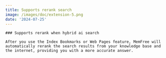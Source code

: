 ```yaml
---
title: Supports rerank search
image: /images/doc/extension-5.png
date: '2024-07-25'
---
```


<Card className="py-10 my-10" href="/">

    ### Supports rerank when hybrid ai search

    After you use the Index Bookmarks or Web Pages feature, MemFree will automatically rerank the search results from your knowledge base and the internet, providing you with a more accurate answer.

</Card>
